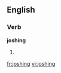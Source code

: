 
==English==

===Verb===
'''joshing'''

# {{present participle of|[[josh]]}}

[[fr:joshing]]
[[vi:joshing]]